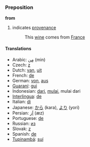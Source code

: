 ===Preposition===
'''from'''

#indicates [[provenance]]
#:This [[wine]] comes from [[France]]

====Translations====
*Arabic: [[مِن]] (min)
*Czech: [[z]]
*Dutch: [[van]], [[uit]]
*French: [[de]]
*German: [[von]], [[aus]]
*[[Guaraní]]: [[gui]]
*Indonesian: [[dari]], [[mulai]], mulai dari
*[[Interlingua]]: [[de]]
*Italian: [[di]]
*Japanese: [[から]] (kara), [[より]] (yori)
*Persian: [[اَز]] (æz)
*Portuguese: [[de]]
*Russian: [[из]]
*Slovak: [[z]]
*Spanish: [[de]]
*[[Tupinambá]]: [[suí]]